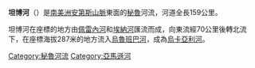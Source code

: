 '''坦博河'''（{{lang-es|Río Tambo}}）是[[南美洲|南美洲]][[安第斯山脈|安第斯山脈]]東面的[[秘魯|秘魯]]河流，河道全長159公里。

坦博河在座標{{Coord|11|9|56|S|74|14|7|W}}的地方由[[佩雷內河|佩雷內河]]和[[埃納河(南美洲)|埃納河]]匯流而成，向東流經70公里後轉北流下，在座標{{Coord|10|41|57|S|73|45|22|W}}海拔287米的地方流入[[烏魯班巴河|烏魯班巴河]]，成為[[烏卡亞利河|烏卡亞利河]]。

{{coord|display=title}}
{{normdaten}}
{{DEFAULTSORT:Tambo}}
[[Category:秘魯河流|Category:秘魯河流]]
[[Category:亞馬遜河|Category:亞馬遜河]]
{{peru-geo-stub}}